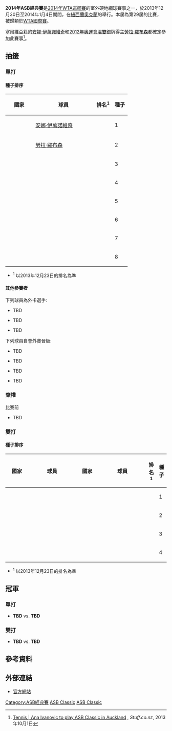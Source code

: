 {{TennisEventInfo|2014|ASB經典賽|
| date=2013年12月30日–2014年1月4日
| edition=29th
| draw=32S/16D
| surface=硬地（Plexicushion） / 室外 
| prize_money=$220,000
| location={{NZL}}[[奧克蘭_(紐西蘭)|奧克蘭]]
| venue={{link-en|ASB網球中心|ASB Tennis Centre}}
| defchamps={{flagicon|POL}} [[阿格涅什卡·拉德萬斯卡|阿格涅什卡·拉德萬斯卡]]
| defchampd={{flagicon|ZIM}} [[卡拉·布莱克|卡拉·布莱克]] / {{flagicon|AUS}} {{link-en|Anastasia Rodionova|Anastasia Rodionova}}
}}
'''2014年ASB經典賽'''是[[2014年WTA巡迴賽|2014年WTA巡迴賽]]的室外硬地網球賽事之一，於2013年12月30日至2014年1月4日期間，在[[紐西蘭|紐西蘭]][[奧克蘭_(紐西蘭)|奧克蘭]]的{{link-en|ASB網球中心|ASB Tennis Centre}}舉行。本屆為第29屆的比賽， 被歸類於[[WTA國際賽|WTA國際賽]]。

塞爾維亞籍的[[安娜·伊萬諾維奇|安娜·伊萬諾維奇]]和[[2012年夏季奧林匹克運動會網球混合雙打比賽|2012年奧運會混雙]]銀牌得主[[勞拉·羅布森|勞拉·羅布森]]都確定參加此賽事<ref>[http://www.stuff.co.nz/sport/tennis/9230487/Ana-Ivanovic-to-play-ASB-Classic-in-Auckland Tennis | Ana Ivanovic to play ASB Classic in Auckland] {{Wayback|url=http://www.stuff.co.nz/sport/tennis/9230487/Ana-Ivanovic-to-play-ASB-Classic-in-Auckland |date=20150924165452 }}, ''Stuff.co.nz'', 2013年10月1日</ref>。

== 抽籤 ==
=== 單打 ===
==== 種子排序 ====
{|class="sortable wikitable"
|-
! width="70"| 國家
! width="175"| 球員
! 排名<sup>1</sup>
! 種子
|-
|{{flag|SRB}}
|[[安娜·伊萬諾維奇|安娜·伊萬諾維奇]]
|
|1
|-
|{{flag|GBR}}
|[[勞拉·羅布森|勞拉·羅布森]]
|
|2
|-
|{{flag|}}
|
|
|3
|-
|{{flag|}}
|
|
|4
|-
|{{flag|}}
|
|
|5
|-
|{{flag|}}
|
|
|6
|-
|{{flag|}}
|
|
|7
|-
|{{flag|}}
|
|
|8
|}
*<sup>1</sup> 以2013年12月23日的排名為準

==== 其他參賽者 ====
下列球員為外卡選手:
* {{flagicon|}} TBD
* {{flagicon|}} TBD
* {{flagicon|}} TBD

下列球員自會外賽晉級:
* {{flagicon|}} TBD
* {{flagicon|}} TBD
* {{flagicon|}} TBD
* {{flagicon|}} TBD

=== 棄權 ===
; 比賽前
* {{flagicon|}} TBD

=== 雙打 ===
==== 種子排序 ====
{|class="sortable wikitable"
|-
! width="70"| 國家
! width="175"| 球員
! width="70"| 國家
! width="175"| 球員
! 排名<sup>1</sup> 
! 種子
|-
|{{flag|}}
| 
|{{flag|}}
| 
| 
|1
|-
|{{flag|}}
| 
|{{flag|}}
| 
| 
|2
|-
|{{flag|}}
| 
|{{flag|}}
| 
| 
|3
|-
|{{flag|}}
| 
|{{flag|}}
| 
| 
|4
|}
*<sup>1</sup> 以2013年12月23日的排名為準

== 冠軍 ==
=== 單打 ===
{{main|2014年ASB經典賽–單打}}
* {{flagicon|}} '''TBD''' vs. {{flagicon|}} '''TBD'''
 
=== 雙打 ===
{{main|2014年ASB經典賽–雙打}}
* {{flagicon|}} '''TBD''' vs. {{flagicon|}} '''TBD'''

== 參考資料 ==
{{reflist}}

== 外部連結 ==
* [http://www.asbclassic.co.nz/ 官方網站]{{Wayback|url=http://www.asbclassic.co.nz/ |date=20110216075551 }}

{{ASB經典賽}}

{{2014年WTA巡迴賽}}

[[Category:ASB經典賽|Category:ASB經典賽]]
[[Category:2014年WTA巡迴賽|ASB Classic]]
[[Category:2014年新西兰|ASB Classic]]
